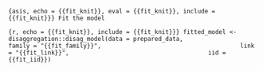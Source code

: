 ```{asis, echo = {{fit_knit}}, eval = {{fit_knit}}, include = {{fit_knit}}}
Fit the model
```

```{r, echo = {{fit_knit}}, include = {{fit_knit}}}
fitted_model <- disaggregation::disag_model(data = prepared_data,
                                      family = "{{fit_family}}",
                                      link = "{{fit_link}}",
                                      iid = {{fit_iid}})
```
